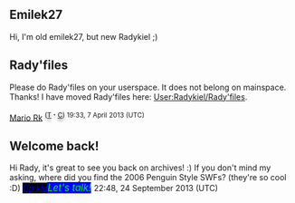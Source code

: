 == Emilek27 ==

Hi, I'm old emilek27, but new Radykiel ;)

== Rady'files ==

Please do Rady'files on your userspace. It does not belong on mainspace. Thanks! I have moved Rady'files here: [[User:Radykiel/Rady'files]].

[[User:Mario Rk|Mario Rk]] <sup><span style="color:; text-shadow:grey 0 4px 4px;">(</span>[[User talk:Mario Rk|<span style="color:; text-shadow:grey 0 4px 4px;">T</span>]] <span style="color:; text-shadow:grey 0 4px 4px;">'''<big>·</big>'''</span> [[Special:Contributions/Mario_Rk|<span style="color:; text-shadow:grey 0 4px 4px;">C</span>]]<span style="color:; text-shadow:grey 0 4px 4px;">)</span> 19:33, 7 April 2013 (UTC)

== Welcome back! ==

Hi Rady, it's great to see you back on archives! :) If you don't mind my asking, where did you find the 2006 Penguin Style SWFs? (they're so cool :D) <big><font face="comic sans ms">[[User:Cp kid|<span style="color:blue;background:black">'' Cp kid ''</span>]]</font>[[User talk:Cp kid|<span style="color:lime;background:blue">'' Let's talk! ''</span>]] </big> 22:48, 24 September 2013 (UTC)
